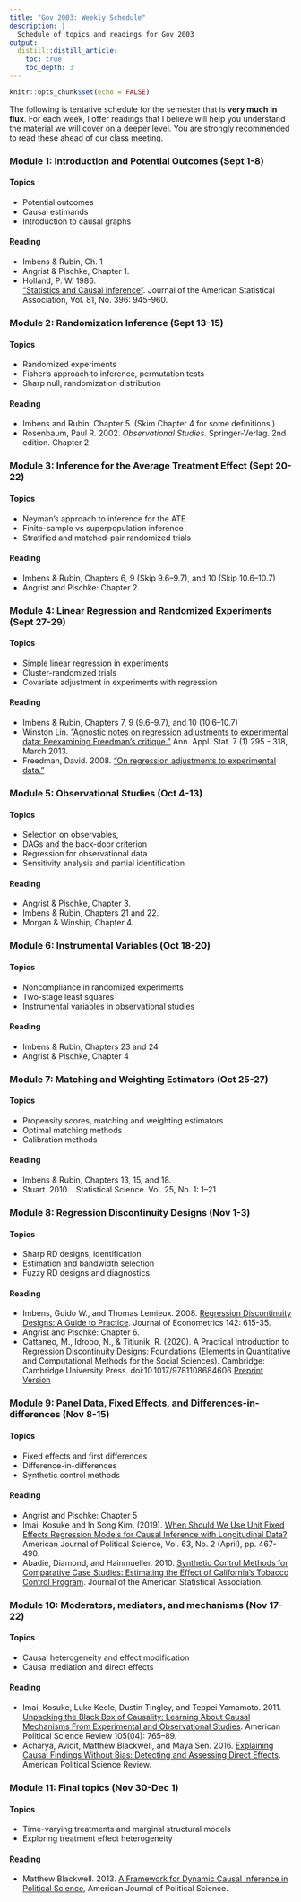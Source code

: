 ```yaml
---
title: "Gov 2003: Weekly Schedule"
description: |
  Schedule of topics and readings for Gov 2003
output:
  distill::distill_article:
    toc: true
    toc_depth: 3
---
```


```r
knitr::opts_chunk$set(echo = FALSE)
```

The following is tentative schedule for the semester that is **very much in flux**. For each week, I offer readings that I believe will help you understand the material we will cover on a deeper level. You are strongly recommended to read these ahead of our class meeting. 

### Module 1: Introduction and Potential Outcomes (Sept 1-8)

#### Topics
- Potential outcomes 
- Causal estimands 
- Introduction to causal graphs

#### Reading 
- Imbens & Rubin, Ch. 1
- Angrist & Pischke, Chapter 1.
- Holland, P. W. 1986.  
  ["Statistics and Causal Inference"](http://www.jstor.org/stable/2289064). Journal of the American
  Statistical Association, Vol. 81, No. 396: 945-960.

### Module 2: Randomization Inference (Sept 13-15)

#### Topics

- Randomized experiments
- Fisher's approach to inference, permutation tests
- Sharp null, randomization distribution

#### Reading

- Imbens and Rubin, Chapter 5. (Skim Chapter 4 for some definitions.)
- Rosenbaum, Paul R. 2002. *Observational Studies*. Springer-Verlag. 2nd edition. Chapter 2.

### Module 3: Inference for the Average Treatment Effect (Sept 20-22)



#### Topics

- Neyman's approach to inference for the ATE
- Finite-sample vs superpopulation inference
- Stratified and matched-pair randomized trials

#### Reading

- Imbens & Rubin, Chapters 6, 9 (Skip 9.6–9.7), and 10 (Skip 10.6–10.7)
- Angrist and Pischke: Chapter 2.


### Module 4: Linear Regression and Randomized Experiments (Sept 27-29)

#### Topics

- Simple linear regression in experiments
- Cluster-randomized trials
- Covariate adjustment in experiments with regression

#### Reading 

- Imbens & Rubin, Chapters 7, 9 (9.6–9.7), and 10 (10.6–10.7)
- Winston Lin. ["Agnostic notes on regression adjustments to experimental data: Reexamining Freedman’s critique."](https://doi.org/10.1214/12-AOAS583) Ann. Appl. Stat. 7 (1) 295 - 318, March 2013. 
- Freedman, David. 2008. ["On regression adjustments to experimental data."](https://www.stat.berkeley.edu/~census/neyregr.pdf)

### Module 5: Observational Studies (Oct 4-13)

#### Topics

- Selection on observables, 
- DAGs and the back-door criterion
- Regression for observational data
- Sensitivity analysis and partial identification

#### Reading

- Angrist & Pischke, Chapter 3. 
- Imbens & Rubin, Chapters 21 and 22. 
- Morgan & Winship, Chapter 4. 

### Module 6: Instrumental Variables (Oct 18-20)

#### Topics

- Noncompliance in randomized experiments
- Two-stage least squares
- Instrumental variables in observational studies

#### Reading

- Imbens & Rubin, Chapters 23 and 24
- Angrist & Pischke, Chapter 4

### Module 7: Matching and Weighting Estimators (Oct 25-27)

#### Topics

- Propensity scores, matching and weighting estimators
- Optimal matching methods
- Calibration methods 

#### Reading

- Imbens & Rubin, Chapters 13, 15, and 18.
- Stuart. 2010.
  \href{http://projecteuclid.org/euclid.ss/1280841730} {Matching
    methods for causal inference: A review and a look forward}. Statistical Science. Vol. 25, No. 1: 1--21


### Module 8: Regression Discontinuity Designs (Nov 1-3)

#### Topics

- Sharp RD designs, identification
- Estimation and bandwidth selection
- Fuzzy RD designs and diagnostics

#### Reading

- Imbens, Guido W., and Thomas Lemieux. 2008. [Regression Discontinuity Designs: A Guide to Practice](http://linkinghub.elsevier.com/retrieve/pii/S0304407607001091). Journal of Econometrics 142: 615-35. 
- Angrist and Pischke: Chapter 6.
- Cattaneo, M., Idrobo, N., & Titiunik, R. (2020). A Practical Introduction to Regression Discontinuity Designs: Foundations (Elements in Quantitative and Computational Methods for the Social Sciences). Cambridge: Cambridge University Press. doi:10.1017/9781108684606 [Preprint Version](https://titiunik.mycpanel.princeton.edu/books/CattaneoIdroboTitiunik2019-CUP-Vol1.pdf)


### Module 9: Panel Data, Fixed Effects, and Differences-in-differences (Nov 8-15)

#### Topics

- Fixed effects and first differences
- Difference-in-differences
- Synthetic control methods

#### Reading

- Angrist and Pischke: Chapter 5
- Imai, Kosuke and In Song Kim. (2019). [When Should We Use Unit Fixed Effects Regression Models for Causal Inference with Longitudinal Data?](https://imai.fas.harvard.edu/research/files/FEmatch.pdf) American Journal of Political Science, Vol. 63, No. 2 (April), pp. 467-490.
- Abadie, Diamond, and Hainmueller. 2010. [Synthetic Control Methods for Comparative Case Studies: Estimating the Effect of California's Tobacco Control Program](http://www.mit.edu/~jhainm/Paper/ccs.pdf). Journal of the American Statistical Association.

### Module 10: Moderators, mediators, and mechanisms (Nov 17-22)

#### Topics

- Causal heterogeneity and effect modification
- Causal mediation and direct effects

#### Reading

- Imai, Kosuke, Luke Keele, Dustin Tingley, and Teppei
  Yamamoto. 2011. [Unpacking
    the Black Box of Causality: Learning About Causal Mechanisms From
    Experimental and Observational Studies](http://web.mit.edu/teppei/www/research/mediationP.pdf). American Political
  Science Review 105(04): 765–89.
- Acharya, Avidit, Matthew Blackwell, and Maya Sen. 2016. [Explaining Causal Findings Without Bias: Detecting and Assessing Direct Effects](https://mattblackwell.org/files/papers/direct-effects.pdf). American Political Science Review. 


### Module 11: Final topics (Nov 30-Dec 1)

#### Topics

- Time-varying treatments and marginal structural models
- Exploring treatment effect heterogeneity 

#### Reading

- Matthew Blackwell. 2013. [A Framework for Dynamic Causal Inference in Political Science](http://www.mattblackwell.org/files/papers/dynci.pdf),
  American Journal of Political Science.

